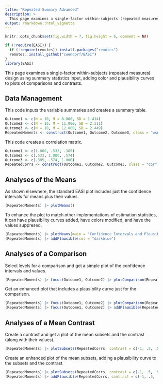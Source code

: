 ```yaml
---
title: "Repeated Summary Advanced"
description: >
  This page examines a single-factor within-subjects (repeated measures) design using summary statistics input, adding color and plausibility curves to plots of comparisons and contrasts.
output: rmarkdown::html_vignette
---
```


```r
knitr::opts_chunk$set(fig.width = 7, fig.height = 6, comment = NA)
```

```r
if (!require(EASI)) {
  if (!require(remotes)) install.packages("remotes")
  remotes::install_github("cwendorf/EASI")
}
library(EASI)
```

This page examines a single-factor within-subjects (repeated measures) design using summary statistics input, adding color and plausibility curves to plots of comparisons and contrasts.

## Data Management

This code inputs the variable summaries and creates a summary table.
```r
Outcome1 <- c(N = 10, M = 8.000, SD = 1.414)
Outcome2 <- c(N = 10, M = 11.000, SD = 2.211)
Outcome3 <- c(N = 10, M = 12.000, SD = 2.449)
RepeatedMoments <- construct(Outcome1, Outcome2, Outcome3, class = "wsm")
```

This code creates a correlation matrix.
```r
Outcome1 <- c(1.000, .533, .385)
Outcome2 <- c(.533, 1.000, .574)
Outcome3 <- c(.385, .574, 1.000)
RepeatedCorrs <- construct(Outcome1, Outcome2, Outcome3, class = "cor")
```

## Analyses of the Means

As shown elsewhere, the standard EASI plot includes just the confidence intervals for means plus their values.
```r
(RepeatedMoments) |> plotMeans()
```

To enhance the plot to match other implementations of estimation statistics, it can have plausibility curves added, have colors modified, and have the values suppresed.
```r
(RepeatedMoments) |> plotMeans(main = "Confidence Intervals and Plausibility Curves", values = FALSE, line = 9, col = "darkblue")
(RepeatedMoments) |> addPlausible(col = "darkblue")
```

## Analyses of a Comparison

Select levels for a comparison and get a simple plot of the confidence intervals and values.
```r
(RepeatedMoments) |> focus(Outcome1, Outcome2) |> plotComparison(RepeatedCorrs)
```

Get an enhanced plot that includes a plausibility curve just for the comparison.
```r
(RepeatedMoments) |> focus(Outcome1, Outcome2) |> plotComparison(RepeatedCorrs, main = "Confidence Intervals and a Plausibility Curve", ylim = c(0, 20), values = FALSE)
(RepeatedMoments) |> focus(Outcome1, Outcome2) |> addPlausible(RepeatedCorrs, type = c("none", "none", "right"), col = c("white", "white", "darkgoldenrod"))
```

## Analyses of a Mean Contrast

Create a contrast and get a plot of the mean subsets and the contrast (along with their values).
```r
(RepeatedMoments) |> plotSubsets(RepeatedCorrs, contrast = c(-1, .5, .5), labels = c("Outcome1", "Others"))
```

Create an enhanced plot of the mean subsets, adding a plausibility curve to the subsets and the contrast.
```r
(RepeatedMoments) |> plotSubsets(RepeatedCorrs, contrast = c(-1, .5, .5), labels = c("Outcome1", "Others"), main = "Confidence Intervals and Plausibility Curves", ylim = c(0, 20), values = FALSE, col = c("mediumblue", "mediumblue", "black"))
(RepeatedMoments) |> addPlausible(RepeatedCorrs, contrast = c(-1, .5, .5), type = c("right", "right", "right"), col = c("black", "black", "black"))
```
